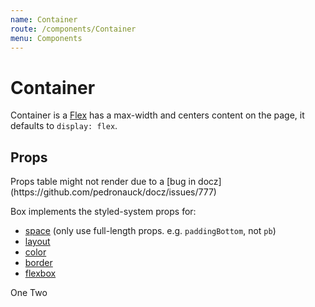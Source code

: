 ```yaml
---
name: Container
route: /components/Container
menu: Components
---
```



# Container

Container is a [Flex](/components/Flex) has a max-width and centers content on the page, it defaults to `display: flex`.

## Props

<Props of={Container} />
Props table might not render due to a [bug in docz](https://github.com/pedronauck/docz/issues/777)

Box implements the styled-system props for:

- [space](https://styled-system.com/api#space) (only use full-length props. e.g. `paddingBottom`, not `pb`)
- [layout](https://styled-system.com/api#layout)
- [color](https://styled-system.com/api#color)
- [border](https://styled-system.com/api#border)
- [flexbox](https://styled-system.com/api#flex)

<Playground>
  <Container bg="neutrals.light" padding="large">
    <Card margin="base">One</Card>
    <Card margin="base">Two</Card>
  </Container>
</Playground>
